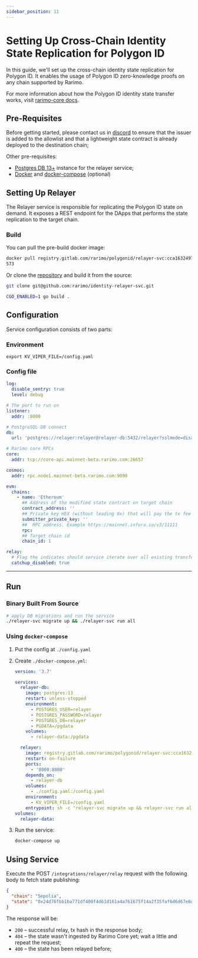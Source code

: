```yaml
---
sidebar_position: 11
---
```


# Setting Up Cross-Chain Identity State Replication for Polygon ID

In this guide, we'll set up the cross-chain identity state replication for Polygon ID. It enables the usage of Polygon ID zero-knowledge proofs on any chain supported by Rarimo.

For more information about how the Polygon ID identity state transfer works, visit [rarimo-core docs](https://github.com/rarimo/rarimo-core/blob/master/docs/common/bridging/002-identity.md).

## Pre-Requisites

Before getting started, please contact us in [discord](https://discordapp.com/invite/rarimoprotocol) to ensure that the issuer is added to the allowlist and that a lightweight state contract is already deployed to the destination chain;

Other pre-requisites:

- [Postgres DB 13+](https://www.postgresql.org/download/) instance for the relayer service;
- [Docker](https://docs.docker.com/engine/install/) and [docker-compose](https://docs.docker.com/compose/install/) (optional)

## Setting Up Relayer

The Relayer service is responsible for replicating the Polygon ID state on demand. It exposes a REST endpoint for the DApps that performs the state replication to the target chain.

### Build

You can pull the pre-build docker image:

```sh
docker pull registry.gitlab.com/rarimo/polygonid/relayer-svc:cca1632497291b16a696df42eb8fe5649407df0746002d9c402dc978-1697195756716
573
```

Or clone the [repository](https://github.com/rarimo/identity-relayer-svc) and build it from the source:

<!-- TODO: fix docker image -->

```sh
git clone git@github.com:rarimo/identity-relayer-svc.git

CGO_ENABLED=1 go build .
```

## Configuration

Service configuration consists of two parts:

### Environment

```shell
export KV_VIPER_FILE=/config.yaml
```

### Config file

```yaml
log:
  disable_sentry: true
  level: debug

# The port to run on
listener:
  addr: :8000

# PostgreSQL DB connect
db:
  url: 'postgres://relayer:relayer@relayer-db:5432/relayer?sslmode=disable'

# Rarimo core RPCs
core:
  addr: tcp://core-api.mainnet-beta.rarimo.com:26657

cosmos:
  addr: rpc.node1.mainnet-beta.rarimo.com:9090

evm:
  chains:
    - name: 'Ethereum'
      ## Address of the modified state contract on target chain
      contract_address: ''
      ## Private key HEX (without leading 0x) that will pay the tx fee
      submitter_private_key: ''
      ##  RPC address. Example https://mainnet.infura.io/v3/11111
      rpc:
      ## Target chain id
      chain_id: 1

relay:
  # Flag the indicates should service iterate over all existing transfer operation and fill the database
  catchup_disabled: true
```

---

## Run

### Binary Built From Source

```sh
# apply DB migrations and run the service
./relayer-svc migrate up && ./relayer-svc run all
```

### Using `docker-compose`

1. Put the config at `./config.yaml`
1. Create `./docker-compose.yml`:

   ```yaml
   version: '3.7'

   services:
     relayer-db:
       image: postgres:13
       restart: unless-stopped
       environment:
         - POSTGRES_USER=relayer
         - POSTGRES_PASSWORD=relayer
         - POSTGRES_DB=relayer
         - PGDATA=/pgdata
       volumes:
         - relayer-data:/pgdata

     relayer:
       image: registry.gitlab.com/rarimo/polygonid/relayer-svc:cca1632497291b16a696df42eb8fe5649407df0746002d9c402dc978-1697195756716
       restart: on-failure
       ports:
         - '8000:8000'
       depends_on:
         - relayer-db
       volumes:
         - ./config.yaml:/config.yaml
       environment:
         - KV_VIPER_FILE=/config.yaml
       entrypoint: sh -c "relayer-svc migrate up && relayer-svc run all"
   volumes:
     relayer-data:
   ```

1. Run the service:

   ```sh
   docker-compose up
   ```

## Using Service

Execute the POST `/integrations/relayer/relay` request with the following body to fetch state publishing:

```json
{
  "chain": "Sepolia",
  "state": "0x24d76fbb1ba771df400f4d61d161a4a761675f14a2f35faf6d6d67e6d8be5fe6"
}
```

The response will be:

- `200` – successful relay, tx hash in the response body;
- `404` – the state wasn't ingested by Rarimo Core yet; wait a little and repeat the request;
- `400` – the state has been relayed before; <!-- TODO: fix me -->
